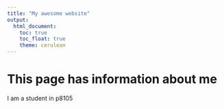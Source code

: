 ```yaml
---
title: "My awesome website"
output: 
  html_document:
    toc: true
    toc_float: true
    theme: cerulean
---
```


# This page has information about me

I am a student in p8105